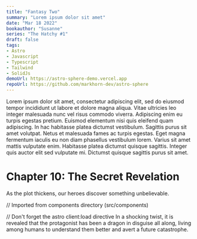```yaml
---
title: "Fantasy Two"
summary: "Lorem ipsum dolor sit amet"
date: "Mar 18 2022"
bookauthor: "Susanne"
series: "The Hatchy #1"
draft: false
tags:
- Astro
- Javascript
- Typescript
- Tailwind
- SolidJs
demoUrl: https://astro-sphere-demo.vercel.app
repoUrl: https://github.com/markhorn-dev/astro-sphere
---
```


Lorem ipsum dolor sit amet, consectetur adipiscing elit, sed do eiusmod tempor incididunt ut labore et dolore magna aliqua. Vitae ultricies leo integer malesuada nunc vel risus commodo viverra. Adipiscing enim eu turpis egestas pretium. Euismod elementum nisi quis eleifend quam adipiscing. In hac habitasse platea dictumst vestibulum. Sagittis purus sit amet volutpat. Netus et malesuada fames ac turpis egestas. Eget magna fermentum iaculis eu non diam phasellus vestibulum lorem. Varius sit amet mattis vulputate enim. Habitasse platea dictumst quisque sagittis. Integer quis auctor elit sed vulputate mi. Dictumst quisque sagittis purus sit amet.



# Chapter 10: The Secret Revelation

As the plot thickens, our heroes discover something unbelievable.

// Imported from components directory (src/components)

// Don't forget the astro client:load directive
<Spoiler client:load>
  In a shocking twist, it is revealed that the protagonist has been a dragon in disguise all along, living among humans to understand them better and avert a future catastrophe.
</Spoiler>
